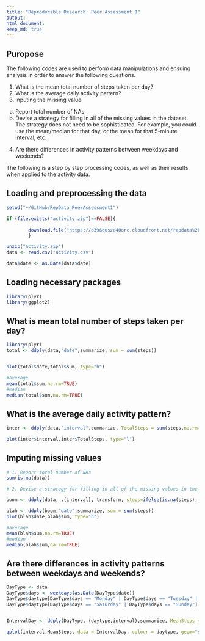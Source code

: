 ```yaml
---
title: "Reproducible Research: Peer Assessment 1"
output: 
html_document:
keep_md: true
---
```

## Puropose

The following codes are used to perform data manipulations and ensuing analysis in order to answer the following questions.  

1. What is the mean total number of steps taken per day?
2. What is the average daily activity pattern?
3. Inputing the missing value  
a. Report total number of NAs  
b. Devise a strategy for filling in all of the missing values in the    dataset. The strategy does not need to be sophisticated. For example, you could use the mean/median for that day, or the mean for that 5-minute interval, etc.
4. Are there differences in activity patterns between weekdays and weekends?  

The following is a step by step processing codes, as well as their results when applied to the activity data.

## Loading and preprocessing the data

```r
setwd("~/GitHub/RepData_PeerAssessment1")

if (file.exists("activity.zip")==FALSE){
        
        download.file("https://d396qusza40orc.cloudfront.net/repdata%2Fdata%2Factivity.zip", destfile="activity.zip", method="curl")
        }

unzip("activity.zip")
data <- read.csv("activity.csv")

data$date <- as.Date(data$date)

```

## Loading necessary packages

```r
library(plyr)
library(ggplot2)
```


## What is mean total number of steps taken per day?

```r
library(plyr)
total <- ddply(data,"date",summarize, sum = sum(steps))


plot(total$date,total$sum, type="h")

#average
mean(total$sum,na.rm=TRUE)
#median
median(total$sum,na.rm=TRUE)
````

## What is the average daily activity pattern?

```r
inter <- ddply(data,"interval",summarize, TotalSteps = sum(steps,na.rm=TRUE))

plot(inter$interval,inter$TotalSteps, type="l")
````

## Imputing missing values

```r
# 1. Report total number of NAs 
sum(is.na(data))

# 2. Devise a strategy for filling in all of the missing values in the dataset. The strategy does not need to be sophisticated. For example, you could use the mean/median for that day, or the mean for that 5-minute interval, etc.

boom <- ddply(data, .(interval), transform, steps=ifelse(is.na(steps), median(steps, na.rm=TRUE), steps))

blah <- ddply(boom,"date",summarize, sum = sum(steps))
plot(blah$date,blah$sum, type="h")

#average
mean(blah$sum,na.rm=TRUE)
#median
median(blah$sum,na.rm=TRUE)
```

## Are there differences in activity patterns between weekdays and weekends?

```r
DayType <- data
DayType$days <- weekdays(as.Date(DayType$date))
DayType$daytype[DayType$days == "Monday" | DayType$days == "Tuesday" | DayType$days == "Wednesday" | DayType$days == "Thursday" | DayType$days == "Friday"] <- "Weekday"
DayType$daytype[DayType$days == "Saturday" | DayType$days == "Sunday"] <- "Weekend"


IntervalDay <- ddply(DayType,.(daytype,interval),summarize, MeanSteps = mean(steps,na.rm=TRUE))

qplot(interval,MeanSteps, data = IntervalDay, colour = daytype, geom="smooth")

```